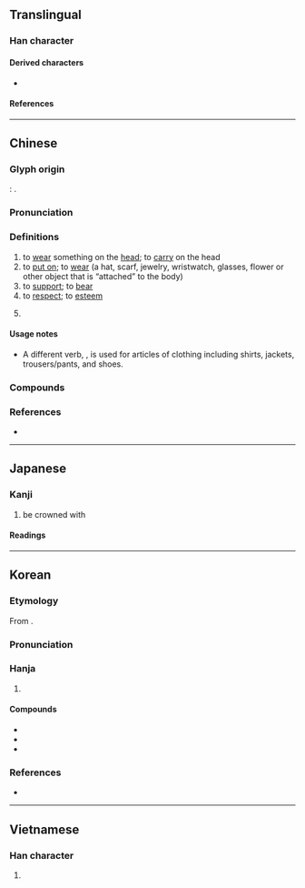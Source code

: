 {{character info}}
{{character info|0xfa8c}}
==Translingual==

===Han character===
{{Han char|rn=62|rad=戈|as=13|sn=17|four=43850|canj=JIWTC|ids=⿹𢦏異}}

====Derived characters====
* {{l|mul|[[𠑀]], [[瀻]], [[襶]]}}

====References====
{{Han ref|kx=0414.250|dkj=11685|dj=0758.170|hdz=21413.090|uh=6234}}
{{Han ref|uh=FA8C}}

----

==Chinese==
{{zh-forms|alt=代}}

===Glyph origin===
{{Han etym}}
''{{w|Shuowen}}'': {{Han compound|異|𢦏|c1=s|c2=p<!--|t1=a man with a mask ({{zh-l|*田}}) over his face-->|ls=psc}}.

===Pronunciation===
{{zh-pron
|m=dài
|m-s=
|c=daai3
|c-t=
|g=
|h=pfs=tai;gd=dai4
|j=
|mb=
|md=dái
|mn=tì/xm,zz,jj,tp,kh,tn,yl,mg,hc,tc:tè/qz,lk,sx,km,hc:tèr/ml,jj,tw:tài
|mn_note=tì - vernacular; tè/tèr - vernacular (surname); tài - literary
|mn-t=di3/do3/dai3
|mn-t_note=di3 - vernacular; do3 - vernacular (surname); dai3 - literary
|w=2te,2ta
|w_note=2ta - alternative pronunciation for the verb sense
|x=
|mc=y
|oc=y
|ma=y
|cat=v,pn
}}

===Definitions===
{{zh-hanzi}}

# to [[wear]] something on the [[head]]; to [[carry]] on the head
# to [[put on]]; to [[wear]] (a hat, scarf, jewelry, wristwatch, glasses, flower or other object that is “attached” to the body)
# to [[support]]; to [[bear]]
# to [[respect]]; to [[esteem]]
# {{surname|zh}}
#: {{zh-x|^戴 ^季-陶|{{w|Dai Jitao|'''Dai''' Jitao}}}}

====Usage notes====
* A different verb, {{zh-l|穿}}, is used for articles of clothing including shirts, jackets, trousers/pants, and shoes.

===Compounds===
{{zh-der|乘車戴笠|噙齒戴髮|佩戴|含齒戴髮|大戴|北戴河|合菜戴帽|不共戴天|感恩戴義|感恩戴德|愛戴|履戴|感戴|張冠李戴|小戴禮記|小戴|大戴禮記|大戴禮|大戴小戴|依戴|披星戴月|戴罪立功|擁戴|戴雞佩豚|戴孝|欣戴|戴帽子|戴星|戴笠|戴綠帽子|插戴|戴天履地|木匠戴枷|戴炭簍子|戴盆望天|戴憑重席|戴頭識臉|戴天|戴禮|穿金戴銀|穿戴|戴白|戴罪圖功|穿靴戴帽|戴憑奪席|戴奧辛|戴天之仇|戴逵破琴|戴頂子|戴月披星|戴笠荷鋤|戴圓履方|戴高帽|披金戴玉|擔戴|推戴|戴目|戴髮含齒|訢戴|負戴|翼戴|頂戴|重戴|配戴|負山戴岳|訪戴|鼇戴|翊戴| 戴家場|戴河}}

===References===
* {{thcwd|12174}}

{{zh-cat|Beginning}}

----

==Japanese==

===Kanji===
{{ja-kanji|grade=c|rs=戈14}}

# be crowned with

====Readings====
{{ja-readings
|goon=たい
|kanon=たい
|kun=いただ-く
}}

----

==Korean==

===Etymology===
From {{der|ko|ltc|-}} {{ltc-l|戴}}. {{hanja-hunmong|ᄃᆡ〯|tǒy|雜語}}

===Pronunciation===
{{ko-hanja-pron|대|l=y}}

===Hanja===
{{ko-hanja-search}}
{{ko-hanja|이다|일|대}}

# {{hanja form of|대|to [[esteem]]}}

====Compounds====
{{der-top3|Compounds}}
* {{ko-l|추대|推戴}}
* {{ko-l|대관|戴冠}}
* {{ko-l|봉대|奉戴}}
{{der-bottom}}

===References===
* {{R:hanjadoc|3798}}

----

==Vietnamese==

===Han character===
{{vi-readings|reading=dải, đái, trải|rs=戈14}}

# {{rfdef|vi|sort=戈14}}